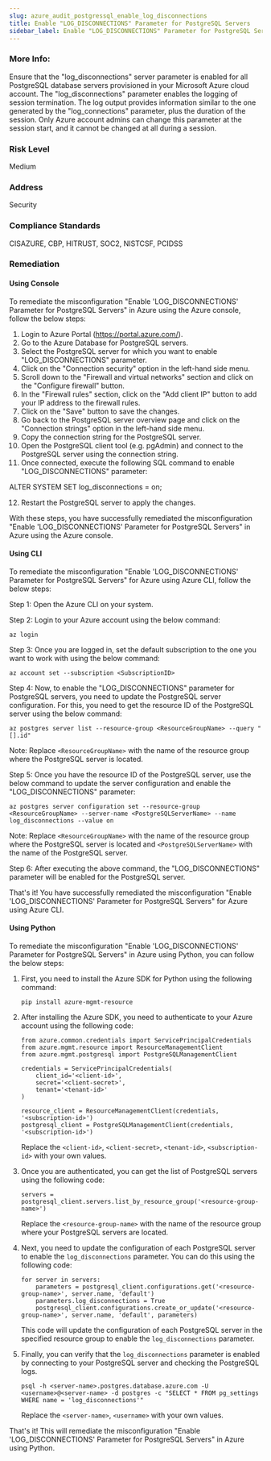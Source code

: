 ```yaml
---
slug: azure_audit_postgressql_enable_log_disconnections
title: Enable "LOG_DISCONNECTIONS" Parameter for PostgreSQL Servers
sidebar_label: Enable "LOG_DISCONNECTIONS" Parameter for PostgreSQL Servers
---
```


### More Info:

Ensure that the "log_disconnections" server parameter is enabled for all PostgreSQL database servers provisioned in your Microsoft Azure cloud account. The "log_disconnections" parameter enables the logging of session termination. The log output provides information similar to the one generated by the "log_connections" parameter, plus the duration of the session. Only Azure account admins can change this parameter at the session start, and it cannot be changed at all during a session.

### Risk Level

Medium

### Address

Security

### Compliance Standards

CISAZURE, CBP, HITRUST, SOC2, NISTCSF, PCIDSS
### Remediation

#### Using Console

To remediate the misconfiguration "Enable 'LOG_DISCONNECTIONS' Parameter for PostgreSQL Servers" in Azure using the Azure console, follow the below steps:

1. Login to Azure Portal (https://portal.azure.com/).
2. Go to the Azure Database for PostgreSQL servers.
3. Select the PostgreSQL server for which you want to enable "LOG_DISCONNECTIONS" parameter.
4. Click on the "Connection security" option in the left-hand side menu.
5. Scroll down to the "Firewall and virtual networks" section and click on the "Configure firewall" button.
6. In the "Firewall rules" section, click on the "Add client IP" button to add your IP address to the firewall rules.
7. Click on the "Save" button to save the changes.
8. Go back to the PostgreSQL server overview page and click on the "Connection strings" option in the left-hand side menu.
9. Copy the connection string for the PostgreSQL server.
10. Open the PostgreSQL client tool (e.g. pgAdmin) and connect to the PostgreSQL server using the connection string.
11. Once connected, execute the following SQL command to enable "LOG_DISCONNECTIONS" parameter:

   ALTER SYSTEM SET log_disconnections = on;

12. Restart the PostgreSQL server to apply the changes.

With these steps, you have successfully remediated the misconfiguration "Enable 'LOG_DISCONNECTIONS' Parameter for PostgreSQL Servers" in Azure using the Azure console.

#### Using CLI

To remediate the misconfiguration "Enable 'LOG_DISCONNECTIONS' Parameter for PostgreSQL Servers" for Azure using Azure CLI, follow the below steps:

Step 1: Open the Azure CLI on your system.

Step 2: Login to your Azure account using the below command:

```
az login
```

Step 3: Once you are logged in, set the default subscription to the one you want to work with using the below command:

```
az account set --subscription <SubscriptionID>
```

Step 4: Now, to enable the "LOG_DISCONNECTIONS" parameter for PostgreSQL servers, you need to update the PostgreSQL server configuration. For this, you need to get the resource ID of the PostgreSQL server using the below command:

```
az postgres server list --resource-group <ResourceGroupName> --query "[].id"
```

Note: Replace `<ResourceGroupName>` with the name of the resource group where the PostgreSQL server is located.

Step 5: Once you have the resource ID of the PostgreSQL server, use the below command to update the server configuration and enable the "LOG_DISCONNECTIONS" parameter:

```
az postgres server configuration set --resource-group <ResourceGroupName> --server-name <PostgreSQLServerName> --name log_disconnections --value on
```

Note: Replace `<ResourceGroupName>` with the name of the resource group where the PostgreSQL server is located and `<PostgreSQLServerName>` with the name of the PostgreSQL server.

Step 6: After executing the above command, the "LOG_DISCONNECTIONS" parameter will be enabled for the PostgreSQL server.

That's it! You have successfully remediated the misconfiguration "Enable 'LOG_DISCONNECTIONS' Parameter for PostgreSQL Servers" for Azure using Azure CLI.

#### Using Python

To remediate the misconfiguration "Enable 'LOG_DISCONNECTIONS' Parameter for PostgreSQL Servers" in Azure using Python, you can follow the below steps:

1. First, you need to install the Azure SDK for Python using the following command:

   ```
   pip install azure-mgmt-resource
   ```

2. After installing the Azure SDK, you need to authenticate to your Azure account using the following code:

   ```
   from azure.common.credentials import ServicePrincipalCredentials
   from azure.mgmt.resource import ResourceManagementClient
   from azure.mgmt.postgresql import PostgreSQLManagementClient

   credentials = ServicePrincipalCredentials(
       client_id='<client-id>',
       secret='<client-secret>',
       tenant='<tenant-id>'
   )

   resource_client = ResourceManagementClient(credentials, '<subscription-id>')
   postgresql_client = PostgreSQLManagementClient(credentials, '<subscription-id>')
   ```

   Replace the `<client-id>`, `<client-secret>`, `<tenant-id>`, `<subscription-id>` with your own values.

3. Once you are authenticated, you can get the list of PostgreSQL servers using the following code:

   ```
   servers = postgresql_client.servers.list_by_resource_group('<resource-group-name>')
   ```

   Replace the `<resource-group-name>` with the name of the resource group where your PostgreSQL servers are located.

4. Next, you need to update the configuration of each PostgreSQL server to enable the `log_disconnections` parameter. You can do this using the following code:

   ```
   for server in servers:
       parameters = postgresql_client.configurations.get('<resource-group-name>', server.name, 'default')
       parameters.log_disconnections = True
       postgresql_client.configurations.create_or_update('<resource-group-name>', server.name, 'default', parameters)
   ```

   This code will update the configuration of each PostgreSQL server in the specified resource group to enable the `log_disconnections` parameter.

5. Finally, you can verify that the `log_disconnections` parameter is enabled by connecting to your PostgreSQL server and checking the PostgreSQL logs.

   ```
   psql -h <server-name>.postgres.database.azure.com -U <username>@<server-name> -d postgres -c "SELECT * FROM pg_settings WHERE name = 'log_disconnections'"
   ```

   Replace the `<server-name>`, `<username>` with your own values.

That's it! This will remediate the misconfiguration "Enable 'LOG_DISCONNECTIONS' Parameter for PostgreSQL Servers" in Azure using Python.



